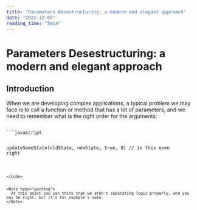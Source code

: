 ```yaml
---
title: "Parameters Desestructuring: a modern and elegant approach"
date: "2022-12-07"
reading_time: "5min"
---
```


# Parameters Desestructuring: a modern and elegant approach

## Introduction

When we are developing complex applications, a typical problem we may face is to call a function or method that has a lot of parameters, and we need to remember what is the right order for the arguments:

<Code language="JavaScript">
```javascript

updateSomeState(oldState, newState, true, 0) // is this even right

```

</Code>


<Note type="warning">
  At this point you can think that we aren't separating logic properly, and you may be right, but it's for example's sake.
</Note>
```
